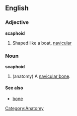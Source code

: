 {{wikipedia}}
==English==
===Adjective===
'''scaphoid'''
# Shaped like a boat, [[navicular]]

===Noun===
'''scaphoid'''
# (anatomy) A [[navicular bone]].

====See also====
*[[bone]]

[[Category:Anatomy]]